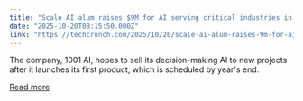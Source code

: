 ```yaml
---
title: "Scale AI alum raises $9M for AI serving critical industries in MENA"
date: "2025-10-20T08:15:50.000Z"
link: "https://techcrunch.com/2025/10/20/scale-ai-alum-raises-9m-for-ai-serving-critical-industries-in-mena/"
---
```


The company, 1001 AI,  hopes to sell its decision-making AI to new projects after it launches its first product, which is scheduled by year's end. 

[Read more](https://techcrunch.com/2025/10/20/scale-ai-alum-raises-9m-for-ai-serving-critical-industries-in-mena/)
